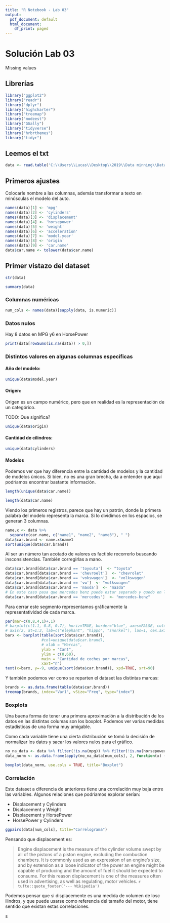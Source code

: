 ```yaml
---
title: "R Notebook - Lab 03"
output:
  pdf_document: default
  html_document:
    df_print: paged
---
```

# Solución Lab 03

Missing values

## Librerías

```r
library("ggplot2")
library("readr")
library("dplyr")
library("highcharter")
library("treemap")
library("modeest")
library("GGally")
library("tidyverse")
library("hrbrthemes")
library("tidyr")
```

## Leemos el txt

```r
data <- read.table('C:\\Users\\Lucas\\Desktop\\2019\\Data minning\\DataMiningUba2020\\Tps\\Lab03\\auto-mpg.data-original.txt')
```


## Primeros ajustes

Colocarle nombre a las columnas, además transformar a texto en minúsculas el modelo del auto.

```r
names(data)[1] <- 'mpg'
names(data)[2] <- 'cylinders'
names(data)[3] <- 'displacement'
names(data)[4] <- 'horsepower'
names(data)[5] <- 'weight'
names(data)[6] <- 'acceleration'
names(data)[7] <- 'model.year'
names(data)[8] <- 'origin'
names(data)[9] <- 'car.name'
data$car.name <- tolower(data$car.name)
```


## Primer vistazo del dataset

```r
str(data)
```

```r
summary(data)
```

### Columnas numéricas

```r
num_cols <- names(data)[sapply(data, is.numeric)]
```


### Datos nulos

Hay 8 datos en MPG y6 en HorsePower

```r
print(data[rowSums(is.na(data)) > 0,])
```

### Distintos valores en algunas columnas específicas

#### Año del modelo:
```r
unique(data$model.year)
```

#### Origen:
Origen es un campo numérico, pero que en realidad es la representación de un categórico. 

TODO: Que significa?
```r
unique(data$origin)
```

#### Cantidad de cilindros:
```r
unique(data$cylinders)
```

#### Modelos

Podemos ver que hay diferencia entre la cantidad de modelos y la cantidad de modelos únicos. Si bien, no es una gran brecha, da a entender que  aquí podríamos encontrar bastante información.

```r
length(unique(data$car.name))
```
```r
length(data$car.name)
```

Viendo los primeros registros, parece que hay un patrón, donde la primera palabra del modelo representa la marca. Si lo dividimos en los espacios, se generan 3 columnas. 

```r
name.x <- data %>%
  separate(car.name, c("name1", "name2", "name3"), " ")
data$car.brand <- name.x$name1
sort(unique(data$car.brand))
```

Al ser un número tan acotado de valores es factible recorrerlo buscando insconsistencias. También corregirlas a mano.

```r
data$car.brand[data$car.brand == 'toyouta']  <- "toyota" 
data$car.brand[data$car.brand == 'chevroelt']  <- "chevrolet" 
data$car.brand[data$car.brand == 'vokswagen']  <- "volkswagen" 
data$car.brand[data$car.brand == 'vw']  <- "volkswagen" 
data$car.brand[data$car.brand == 'maxda']  <- "mazda" 
# En este caso pasa que mercedes benz puede estar separado y quedo en la segunda columna
data$car.brand[data$car.brand == 'mercedes']  <- "mercedes-benz" 
```

Para cerrar este segmento representamos gráficamente la representatividad de cada marca.
```r
par(mar=c(8,8,4,1)+.1)
# barplot(c(1.1, 0.8, 0.7), horiz=TRUE, border="blue", axes=FALSE, col="darkblue")
# axis(2, at=1:3, lab=c("elephant", "hippo", "snorkel"), las=1, cex.axis=1.3)
barx <- barplot(table(sort(data$car.brand)),
                #col=unique(data$car.brand),
                # xlab = "Marcas",
                ylab = "Cant",
                ylim = c(0,60),
                main = "Cantidad de coches por marcas",
                xaxt="n")
text(x=barx, y=-9, unique(sort(data$car.brand)), xpd=TRUE, srt=90)
```

Y también podemos ver como se reparten el dataset las distintas marcas:

```r
brands <- as.data.frame(table(data$car.brand))
treemap(brands, index="Var1", vSize="Freq", type="index")
```


### Boxplots

Una buena forma de tener una primera aproximación a la distribución de los datos en las distintas columas son los boxplot. Podemos ver varias medidas estadísticas de una forma muy amigable.

Como cada variable tiene una cierta distribución se tomó la decisión de normalizar los datos y sacar los valores nulos para el gráfico.

```r
no_na_data <- data %>% filter(!is.na(mpg)) %>% filter(!is.na(horsepower))
data_norm <- as.data.frame(apply(no_na_data[num_cols], 2, function(x) (x - min(x))/(max(x)-min(x))))

boxplot(data_norm, use.cols = TRUE, title="Boxplot")
```

### Correlación

Este dataset a diferencia de anteriores tiene una correlación muy baja entre las variables. Algunos relaciones que podríamos explorar serían:

* Displacement y Cylinders
* Displacement y Weight
* Displacement y HorsePower
* HorsePower y Cylinders

```r
ggpairs(data[num_cols], title="Correlograma") 
```

Pensando que displacement es:

> Engine displacement is the measure of the cylinder volume swept by all of the pistons of a piston engine, excluding the combustion chambers. It is commonly used as an expression of an engine's size, and by extension as a loose indicator of the power an engine might be capable of producing and the amount of fuel it should be expected to consume. For this reason displacement is one of the measures often used in advertising, as well as regulating, motor vehicles.
> `r tufte::quote_footer('--- Wikipedia')`

Podemos pensar que si displacemente es una medida de volumen de losc ilindros, y que puede usarse como referencia del tamaño del motor, tiene sentido que existan estas correlaciones.

s

